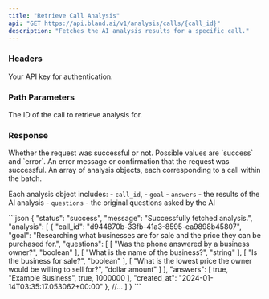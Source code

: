 ```yaml
---
title: "Retrieve Call Analysis" 
api: "GET https://api.bland.ai/v1/analysis/calls/{call_id}"
description: "Fetches the AI analysis results for a specific call."
---
```


### Headers

<ParamField header="authorization" type="string" required>
  Your API key for authentication.
</ParamField>

### Path Parameters

<ParamField query="call_id" type="string" required>
    The ID of the call to retrieve analysis for.
</ParamField>

### Response

<ResponseField type="string" name="status">
  Whether the request was successful or not. Possible values are `success` and `error`.
</ResponseField>

<ResponseField type="string" name="message">
  An error message or confirmation that the request was successful.
</ResponseField>

<ResponseField type="array" name="analysis">
  An array of analysis objects, each corresponding to a call within the batch. 
  
  Each analysis object includes:
    - `call_id`, 
    - `goal`
    - `answers` - the results of the AI analysis
    - `questions` - the original questions asked by the AI
</ResponseField>

<ResponseExample>
```json
{
    "status": "success",
    "message": "Successfully fetched analysis.",
    "analysis": [
        {
            "call_id": "d944870b-33fb-41a3-8595-ea9898b45807",
            "goal": "Researching what businesses are for sale and the price they can be purchased for.",
            "questions": [
                [
                    "Was the phone answered by a business owner?",
                    "boolean"
                ],
                [
                    "What is the name of the business?",
                    "string"
                ],
                [
                    "Is the business for sale?",
                    "boolean"
                ],
                [
                    "What is the lowest price the owner would be willing to sell for?",
                    "dollar amount"
                ]
            ],
            "answers": [
                true,
                "Example Business",
                true,
                1000000
            ],
            "created_at": "2024-01-14T03:35:17.053062+00:00"
        },
        //...
    ]
}
```
</ResponseExample>



